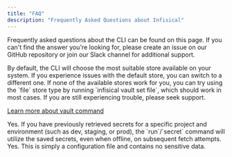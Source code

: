 ```yaml
---
title: "FAQ"
description: "Frequently Asked Questions about Infisical"
---
```


Frequently asked questions about the CLI can be found on this page. 
If you can't find the answer you're looking for, please create an issue on our GitHub repository or join our Slack channel for additional support.

<Accordion title="I'm getting a Keyring related error message when trying to login" defaultOpen="true">
By default, the CLI will choose the most suitable store available on your system. 
If you experience issues with the default store, you can switch to a different one. 
If none of the available stores work for you, you can try using the `file` store type by running `infisical vault set file`, which should work in most cases. 
If you are still experiencing trouble, please seek support. 

[Learn more about vault command](./commands/vault)
</Accordion>

<Accordion title="Can I fetch secrets with Infisical if I am offline?">
Yes. If you have previously retrieved secrets for a specific project and environment (such as dev, staging, or prod), the  `run`/`secret` command will utilize the saved secrets, even when offline, on subsequent fetch attempts.

</Accordion>

<Accordion title="Can I upload the .infisical.json file that was generated?">
Yes. This is simply a configuration file and contains no sensitive data.
</Accordion>